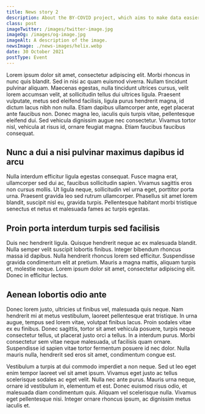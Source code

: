 ```yaml
---
title: News story 2
description: About the BY-COVID project, which aims to make data easier to share.
class: post
imageTwitter: /images/twitter-image.jpg
imageOg: /images/og-image.jpg
imageAlt: A description of the image.
newsImage: ./news-images/helix.webp
date: 30 October 2021
postType: Event
---
```



Lorem ipsum dolor sit amet, consectetur adipiscing elit. Morbi rhoncus in nunc quis blandit. Sed in nisi ac quam euismod viverra. Nullam tincidunt pulvinar aliquam. Maecenas egestas, nulla tincidunt ultrices cursus, velit lorem accumsan velit, at sollicitudin tellus dui ultrices ligula. Praesent vulputate, metus sed eleifend facilisis, ligula purus hendrerit magna, id dictum lacus nibh non nulla. Etiam dapibus ullamcorper ante, eget placerat ante faucibus non. Donec magna leo, iaculis quis turpis vitae, pellentesque eleifend dui. Sed vehicula dignissim augue nec consectetur. Vivamus tortor nisl, vehicula at risus id, ornare feugiat magna. Etiam faucibus faucibus consequat.

## Nunc a dui a nisi pulvinar maximus dapibus id arcu

Nulla interdum efficitur ligula egestas consequat. Fusce magna erat, ullamcorper sed dui ac, faucibus sollicitudin sapien. Vivamus sagittis eros non cursus mollis. Ut ligula neque, sollicitudin vel urna eget, porttitor porta urna. Praesent gravida leo sed rutrum ullamcorper. Phasellus sit amet lorem blandit, suscipit nisl eu, gravida turpis. Pellentesque habitant morbi tristique senectus et netus et malesuada fames ac turpis egestas.

## Proin porta interdum turpis sed facilisis

Duis nec hendrerit ligula. Quisque hendrerit neque ac ex malesuada blandit. Nulla semper velit suscipit lobortis finibus. Integer bibendum rhoncus massa id dapibus. Nulla hendrerit rhoncus lorem sed efficitur. Suspendisse gravida condimentum elit at pretium. Mauris a magna mattis, aliquam turpis et, molestie neque. Lorem ipsum dolor sit amet, consectetur adipiscing elit. Donec in efficitur lectus.

## Aenean lobortis odio ante

Donec lorem justo, ultricies ut finibus vel, malesuada quis neque. Nam hendrerit mi at metus vestibulum, laoreet pellentesque erat tristique. In urna augue, tempus sed lorem vitae, volutpat finibus lacus. Proin sodales vitae ex eu finibus. Donec sagittis, tortor sit amet vehicula posuere, turpis neque consectetur tellus, ut placerat justo orci a tellus. In a interdum purus. Morbi consectetur sem vitae neque malesuada, ut facilisis quam ornare. Suspendisse id sapien vitae tortor fermentum posuere id nec dolor. Nulla mauris nulla, hendrerit sed eros sit amet, condimentum congue est.

Vestibulum a turpis at dui commodo imperdiet a non neque. Sed ut leo eget enim tempor laoreet vel sit amet ipsum. Vivamus eget justo ac tellus scelerisque sodales ac eget velit. Nulla nec ante purus. Mauris urna neque, ornare id vestibulum in, elementum et est. Donec euismod risus odio, et malesuada diam condimentum quis. Aliquam vel scelerisque nulla. Vivamus eget pellentesque nisi. Integer ornare rhoncus ipsum, ac dignissim metus iaculis et.
